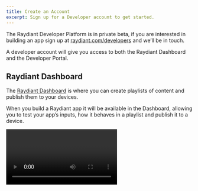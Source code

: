 ```yaml
---
title: Create an Account
excerpt: Sign up for a Developer account to get started.
---
```


The Raydiant Developer Platform is in private beta, if you are interested in building an app sign up at [raydiant.com/developers](https://www.raydiant.com/developers/) and we’ll be in touch.

A developer account will give you access to both the Raydiant Dashboard and the Developer Portal.

## Raydiant Dashboard

The [Raydiant Dashboard](https://dash.raydiant.com) is where you can create playlists of content and publish them to your devices.

When you build a Raydiant app it will be available in the Dashboard, allowing you to test your app’s inputs, how it behaves in a playlist and publish it to a device.

<Video videoId="u7IFGoXKTSo" title="Intro to Raydiant" />

## Developer Portal

The [Developer Portal](https://developers.raydiant.com) is where you can create and manage all your Raydiant apps as well as create API keys for our On-Brand Menu API.

You can also submit your application to our App Marketplace to share your application with thousands of Raydiant users.

## Next Steps

- [Build your first Raydiant app](https://www.notion.so/Build-an-App-4c5c53f6deb54035adb16f974fd6cf84)
- [Check out our collection of sample apps](https://www.notion.so/Sample-Apps-20fb90d0cec845e590231a58c50881b0)
- Learn how to use our On-Brand Menu API (TODO: Link)
- How to submit your app to the App Marketplace (TODO: Link)
